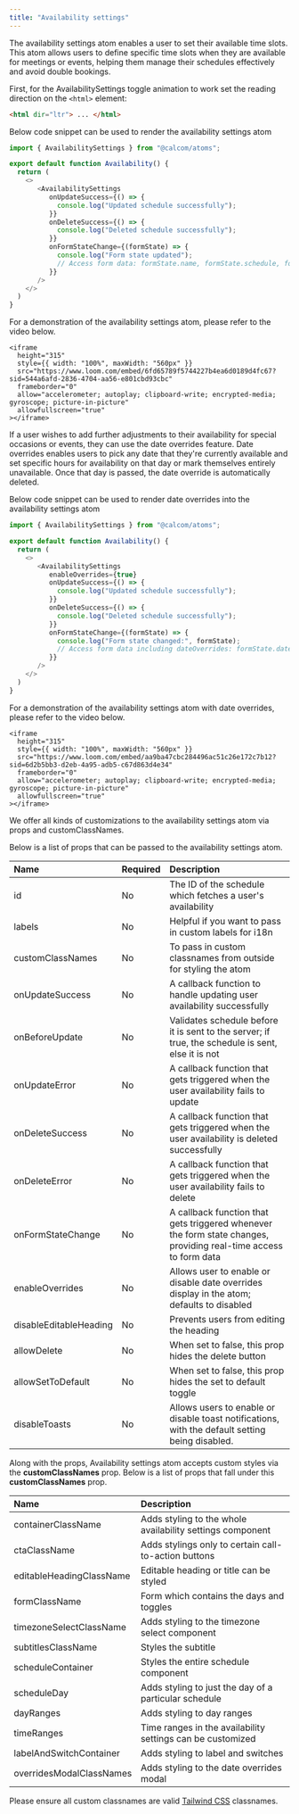 ```yaml
---
title: "Availability settings"
---
```


The availability settings atom enables a user to set their available time slots. This atom allows users to define specific time slots when they are available for meetings or events, helping them manage their schedules effectively and avoid double bookings.

First, for the AvailabilitySettings toggle animation to work set the reading direction on the `<html>` element:

```html
<html dir="ltr"> ... </html>
```

Below code snippet can be used to render the availability settings atom

```js
import { AvailabilitySettings } from "@calcom/atoms";

export default function Availability() {
  return (
    <>
       <AvailabilitySettings
          onUpdateSuccess={() => {
            console.log("Updated schedule successfully");
          }}
          onDeleteSuccess={() => {
            console.log("Deleted schedule successfully");
          }}
          onFormStateChange={(formState) => {
            console.log("Form state updated");
            // Access form data: formState.name, formState.schedule, formState.timeZone, etc.
          }}
       />
    </>
  )
}
```
For a demonstration of the availability settings atom, please refer to the video below.

<p></p>

    <iframe
      height="315"
      style={{ width: "100%", maxWidth: "560px" }}
      src="https://www.loom.com/embed/6fd65789f5744227b4ea6d0189d4fc67?sid=544a6afd-2836-4704-aa56-e801cbd93cbc"
      frameborder="0"
      allow="accelerometer; autoplay; clipboard-write; encrypted-media; gyroscope; picture-in-picture"
      allowfullscreen="true"
    ></iframe>

<p></p>

If a user wishes to add further adjustments to their availability for special occasions or events, they can use the date overrides feature. Date overrides enables users to pick any date that they're currently available and set specific hours for availability on that day or mark themselves entirely unavailable. Once that day is passed, the date override is automatically deleted.

Below code snippet can be used to render date overrides into the availability settings atom

```js
import { AvailabilitySettings } from "@calcom/atoms";

export default function Availability() {
  return (
    <>
       <AvailabilitySettings
          enableOverrides={true}
          onUpdateSuccess={() => {
            console.log("Updated schedule successfully");
          }}
          onDeleteSuccess={() => {
            console.log("Deleted schedule successfully");
          }}
          onFormStateChange={(formState) => {
            console.log("Form state changed:", formState);
            // Access form data including dateOverrides: formState.dateOverrides
          }}
       />
    </>
  )
}
```

For a demonstration of the availability settings atom with date overrides, please refer to the video below.

<p></p>

    <iframe
      height="315"
      style={{ width: "100%", maxWidth: "560px" }}
      src="https://www.loom.com/embed/aa9ba47cbc284496ac51c26e172c7b12?sid=6d2b5bb3-d2eb-4a95-adb5-c67d863d4e34"
      frameborder="0"
      allow="accelerometer; autoplay; clipboard-write; encrypted-media; gyroscope; picture-in-picture"
      allowfullscreen="true"
    ></iframe>

<p></p>

We offer all kinds of customizations to the availability settings atom via props and customClassNames. 

Below is a list of props that can be passed to the availability settings atom.
<p></p>

| Name               | Required | Description                                                                                               |
|:--------------------|:----------|:-----------------------------------------------------------------------------------------------------------|
| id                 | No       | The ID of the schedule which fetches a user's availability                                                |
| labels             | No       | Helpful if you want to pass in custom labels for i18n                                                     |
| customClassNames   | No       | To pass in custom classnames from outside for styling the atom                                            |
| onUpdateSuccess    | No       | A callback function to handle updating user availability successfully                                     |
| onBeforeUpdate     | No       | Validates schedule before it is sent to the server; if true, the schedule is sent, else it is not         |
| onUpdateError      | No       | A callback function that gets triggered when the user availability fails to update                        |
| onDeleteSuccess    | No       | A callback function that gets triggered when the user availability is deleted successfully                |
| onDeleteError      | No       | A callback function that gets triggered when the user availability fails to delete                        |
| onFormStateChange  | No       | A callback function that gets triggered whenever the form state changes, providing real-time access to form data |
| enableOverrides    | No       | Allows user to enable or disable date overrides display in the atom; defaults to disabled                 |
| disableEditableHeading    | No       | Prevents users from editing the heading               |
| allowDelete      | No       | When set to false, this prop hides the delete button                        |
| allowSetToDefault    | No       |  When set to false, this prop hides the set to default toggle                 |
| disableToasts    | No       | Allows users to enable or disable toast notifications, with the default setting being disabled.               |

Along with the props, Availability settings atom accepts custom styles via the **customClassNames** prop. Below is a list of props that fall under this **customClassNames** prop.
<p></p>

| Name                      | Description                                                           |
|:---------------------------|:-----------------------------------------------------------------------|
| containerClassName        | Adds styling to the whole availability settings component             |
| ctaClassName              | Adds stylings only to certain call-to-action buttons                  |
| editableHeadingClassName  | Editable heading or title can be styled                               |
| formClassName             | Form which contains the days and toggles                              |
| timezoneSelectClassName   | Adds styling to the timezone select component                         |
| subtitlesClassName        | Styles the subtitle                                                   |
| scheduleContainer         | Styles the entire schedule component                                  |
| scheduleDay               | Adds styling to just the day of a particular schedule                 |
| dayRanges                 | Adds styling to day ranges                                            |
| timeRanges                | Time ranges in the availability settings can be customized            |
| labelAndSwitchContainer   | Adds styling to label and switches                                    |
| overridesModalClassNames  | Adds styling to the date overrides modal                              |

<Info>Please ensure all custom classnames are valid [Tailwind CSS](https://tailwindcss.com/) classnames.</Info>
